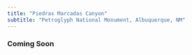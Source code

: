 ```yaml
---
title: "Piedras Marcadas Canyon"
subtitle: "Petroglyph National Monument, Albuquerque, NM"
---
```


:::{.callout-info appearance="simple"}
### Coming Soon
:::
